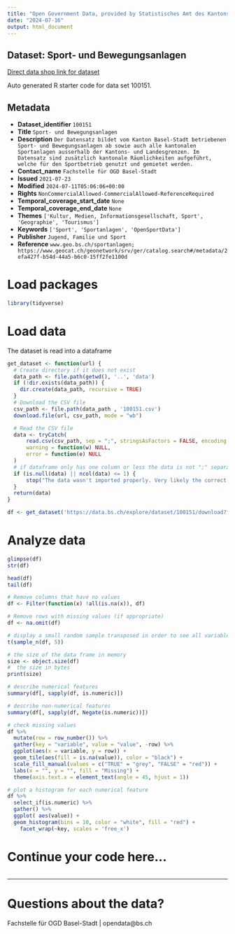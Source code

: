 ```yaml
---
title: "Open Government Data, provided by Statistisches Amt des Kantons Basel-Stadt - Fachstelle OGD"
date: "2024-07-16"
output: html_document
---
```


## Dataset: Sport- und Bewegungsanlagen

[Direct data shop link for dataset](https://data.bs.ch/explore/dataset/100151)

Auto generated R starter code for data set 100151.

## Metadata

- **Dataset_identifier** `100151`
- **Title** `Sport- und Bewegungsanlagen`
- **Description** `Der Datensatz bildet vom Kanton Basel-Stadt betriebenen Sport- und Bewegungsanlagen ab sowie auch alle kantonalen Sportanlagen ausserhalb der Kantons- und Landesgrenzen. Im Datensatz sind zusätzlich kantonale Räumlichkeiten aufgeführt, welche für den Sportbetrieb genutzt und gemietet werden.`
- **Contact_name** `Fachstelle für OGD Basel-Stadt`
- **Issued** `2021-07-23`
- **Modified** `2024-07-11T05:06:06+00:00`
- **Rights** `NonCommercialAllowed-CommercialAllowed-ReferenceRequired`
- **Temporal_coverage_start_date** `None`
- **Temporal_coverage_end_date** `None`
- **Themes** `['Kultur, Medien, Informationsgesellschaft, Sport', 'Geographie', 'Tourismus']`
- **Keywords** `['Sport', 'Sportanlagen', 'OpenSportData']`
- **Publisher** `Jugend, Familie und Sport`
- **Reference** `www.geo.bs.ch/sportanlagen; https://www.geocat.ch/geonetwork/srv/ger/catalog.search#/metadata/2efa427f-b54d-44a5-b6c0-15ff2fe1100d`


# Load packages

```r

library(tidyverse)
```

# Load data

The dataset is read into a dataframe

```r
get_dataset <- function(url) {
  # Create directory if it does not exist
  data_path <- file.path(getwd(), '..', 'data')
  if (!dir.exists(data_path)) {
    dir.create(data_path, recursive = TRUE)
  }
  # Download the CSV file
  csv_path <- file.path(data_path , '100151.csv')
  download.file(url, csv_path, mode = "wb")

  # Read the CSV file
  data <- tryCatch(
      read.csv(csv_path, sep = ";", stringsAsFactors = FALSE, encoding = "UTF-8"),
      warning = function(w) NULL,
      error = function(e) NULL
  )
  # if dataframe only has one column or less the data is not ";" separated
  if (is.null(data) || ncol(data) <= 1) {
      stop("The data wasn't imported properly. Very likely the correct separator couldn't be found.\nPlease check the dataset manually and adjust the code.")
  }
  return(data)
}
```

```r

df <- get_dataset('https://data.bs.ch/explore/dataset/100151/download?format=csv&timezone=Europe%2FZurich')

```

# Analyze data

```r

glimpse(df)
str(df)

head(df)
tail(df)

```

```r
# Remove columns that have no values
df <- Filter(function(x) !all(is.na(x)), df)

# Remove rows with missing values (if appropriate)
df <- na.omit(df)
```

```r
# display a small random sample transposed in order to see all variables
t(sample_n(df, 5))
```

```r
# the size of the data frame in memory
size <- object.size(df)
#  the size in bytes
print(size)
```

```r
# describe numerical features
summary(df[, sapply(df, is.numeric)])
```

```r
# describe non-numerical features
summary(df[, sapply(df, Negate(is.numeric))])
```

```r
# check missing values
df %>%
  mutate(row = row_number()) %>%
  gather(key = "variable", value = "value", -row) %>%
  ggplot(aes(x = variable, y = row)) +
  geom_tile(aes(fill = is.na(value)), color = "black") +
  scale_fill_manual(values = c("TRUE" = "grey", "FALSE" = "red")) +
  labs(x = "", y = "", fill = "Missing") +
  theme(axis.text.x = element_text(angle = 45, hjust = 1))
```

```r
# plot a histogram for each numerical feature
df %>%
  select_if(is.numeric) %>%
  gather() %>%
  ggplot( aes(value)) +
  geom_histogram(bins = 10, color = "white", fill = "red") +
    facet_wrap(~key, scales = 'free_x')
```

# Continue your code here...

```r

```
------------------------------------------------------------------------

# Questions about the data?

Fachstelle für OGD Basel-Stadt | opendata@bs.ch
